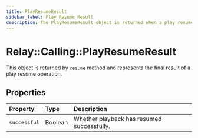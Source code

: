 ```yaml
---
title: PlayResumeResult
sidebar_label: Play Resume Result
description: The PlayResumeResult object is returned when a play resume operation is completed.
---
```


# Relay::Calling::PlayResumeResult

[play]: ../actions/play.mdx#resume

This object is returned by [`resume`][play] method and represents the final result of a play resume operation.

## Properties

| Property | Type | Description |
| :------- | :--- | :---------- |
| `successful` | Boolean | Whether playback has resumed successfully. |